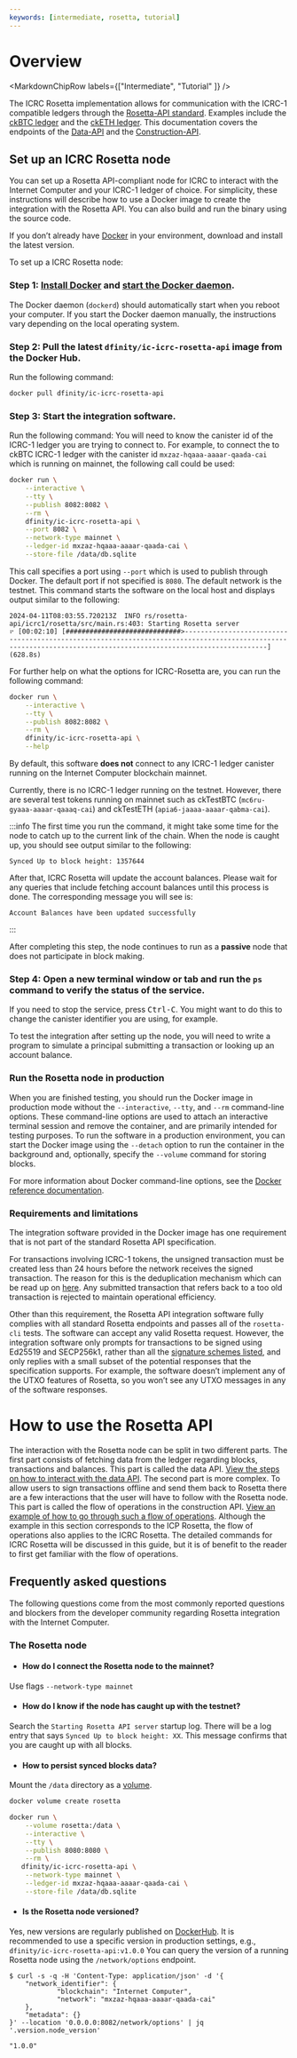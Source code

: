 ```yaml
---
keywords: [intermediate, rosetta, tutorial]
---
```



# Overview
<MarkdownChipRow labels={["Intermediate", "Tutorial" ]} />

The ICRC Rosetta implementation allows for communication with the ICRC-1 compatible ledgers through the [Rosetta-API standard](https://docs.cdp.coinbase.com/rosetta/docs/welcome). Examples include the [ckBTC ledger](https://dashboard.internetcomputer.org/canister/mxzaz-hqaaa-aaaar-qaada-cai) and the [ckETH ledger](https://dashboard.internetcomputer.org/canister/ss2fx-dyaaa-aaaar-qacoq-cai).
This documentation covers the endpoints of the [Data-API](/docs/developer-docs/defi/rosetta/icrc_rosetta/data_api/index.mdx) and the [Construction-API](/docs/developer-docs/defi/rosetta/icrc_rosetta/construction_api/index.mdx). 

## Set up an ICRC Rosetta node

You can set up a Rosetta API-compliant node for ICRC to interact with the Internet Computer and your ICRC-1 ledger of choice.
For simplicity, these instructions will describe how to use a Docker image to create the integration with the Rosetta API.
You can also build and run the binary using the source code.

If you don’t already have [Docker](https://docs.docker.com/get-docker/) in your environment, download and install the latest version.

To set up a ICRC Rosetta node:

### Step 1:  [Install Docker](https://docs.docker.com/get-docker/) and [start the Docker daemon](https://docs.docker.com/config/daemon/).

The Docker daemon (`dockerd`) should automatically start when you reboot your computer. If you start the Docker daemon manually, the instructions vary depending on the local operating system.

### Step 2:  Pull the latest `dfinity/ic-icrc-rosetta-api` image from the Docker Hub.

Run the following command:

``` bash
docker pull dfinity/ic-icrc-rosetta-api
```

### Step 3: Start the integration software.

Run the following command:
You will need to know the canister id of the ICRC-1 ledger you are trying to connect to. For example, to connect the to ckBTC ICRC-1 ledger with the canister id `mxzaz-hqaaa-aaaar-qaada-cai` which is running on mainnet, the following call could be used: 
``` bash
docker run \
    --interactive \
    --tty \
    --publish 8082:8082 \
    --rm \
    dfinity/ic-icrc-rosetta-api \
    --port 8082 \
    --network-type mainnet \
    --ledger-id mxzaz-hqaaa-aaaar-qaada-cai \
    --store-file /data/db.sqlite
```
This call specifies a port using `--port` which is used to publish through Docker. 
The default port if not specified is `8080`. The default network is the testnet. 
This command starts the software on the local host and displays output similar to the following:

    2024-04-11T08:03:55.720213Z  INFO rs/rosetta-api/icrc1/rosetta/src/main.rs:403: Starting Rosetta server
    ⠖ [00:02:10] [#############################>-----------------------------------------------------------------------------------------------------------------------------------------------------------------] (628.8s) 

For further help on what the options for ICRC-Rosetta are, you can run the following command:
``` bash
docker run \
    --interactive \
    --tty \
    --publish 8082:8082 \
    --rm \
    dfinity/ic-icrc-rosetta-api \
    --help
```

By default, this software **does not** connect to any ICRC-1 ledger canister running on the Internet Computer blockchain mainnet.

Currently, there is no ICRC-1 ledger running on the testnet. However, there are several test tokens running on mainnet such as ckTestBTC (`mc6ru-gyaaa-aaaar-qaaaq-cai`) and ckTestETH (`apia6-jaaaa-aaaar-qabma-cai`). 

:::info
The first time you run the command, it might take some time for the node to catch up to the current link of the chain.
When the node is caught up, you should see output similar to the following:

    Synced Up to block height: 1357644

After that, ICRC Rosetta will update the account balances. Please wait for any queries that include fetching account balances until this process is done. 
The corresponding message you will see is:

    Account Balances have been updated successfully

:::



After completing this step, the node continues to run as a **passive** node that does not participate in block making.

### Step 4:  Open a new terminal window or tab and run the `ps` command to verify the status of the service.

If you need to stop the service, press <kbd>Ctrl-C</kbd>. You might want to do this to change the canister identifier you are using, for example.

To test the integration after setting up the node, you will need to write a program to simulate a principal submitting a transaction or looking up an account balance.

### Run the Rosetta node in production

When you are finished testing, you should run the Docker image in production mode without the `--interactive`, `--tty`, and `--rm` command-line options.
These command-line options are used to attach an interactive terminal session and remove the container, and are primarily intended for testing purposes.
To run the software in a production environment, you can start the Docker image using the `--detach` option to run the container in the background and, optionally, specify the `--volume` command for storing blocks.

For more information about Docker command-line options, see the [Docker reference documentation](https://docs.docker.com/engine/reference/commandline/run/).

### Requirements and limitations

The integration software provided in the Docker image has one requirement that is not part of the standard Rosetta API specification.

For transactions involving ICRC-1 tokens, the unsigned transaction must be created less than 24 hours before the network receives the signed transaction.
The reason for this is the deduplication mechanism which can be read up on [here](https://github.com/dfinity/ICRC-1/blob/main/standards/ICRC-1/README.md#transaction_deduplication).
Any submitted transaction that refers back to a too old transaction is rejected to maintain operational efficiency.

Other than this requirement, the Rosetta API integration software fully complies with all standard Rosetta endpoints and passes all of the `rosetta-cli` tests.
The software can accept any valid Rosetta request.
However, the integration software only prompts for transactions to be signed using Ed25519 and SECP256k1, rather than all the [signature schemes listed](https://www.rosetta-api.org/docs/models/SignatureType.html#values), and only replies with a small subset of the potential responses that the specification supports.
For example, the software doesn’t implement any of the UTXO features of Rosetta, so you won’t see any UTXO messages in any of the software responses.


# How to use the Rosetta API
The interaction with the Rosetta node can be split in two different parts. The first part consists of fetching data from the ledger regarding blocks, transactions and balances. This part is called the data API. [View the steps on how to interact with the data API](/docs/developer-docs/defi/rosetta/icrc_rosetta/data_api/index.mdx). 
The second part is more complex. To allow users to sign transactions offline and send them back to Rosetta there are a few interactions that the user will have to follow with the Rosetta node. This part is called the flow of operations in the construction API. [View an example of how to go through such a flow of operations](/docs/developer-docs/defi/rosetta/icp_rosetta/construction_api/index.mdx). Although the example in this section corresponds to the ICP Rosetta, the flow of operations also applies to the ICRC Rosetta. The detailed commands for ICRC Rosetta will be discussed in this guide, but it is of benefit to the reader to first get familiar with the flow of operations. 

## Frequently asked questions
The following questions come from the most commonly reported questions and blockers from the developer community regarding Rosetta integration with the Internet Computer.

### The Rosetta node

- #### How do I connect the Rosetta node to the mainnet?
Use flags `--network-type mainnet`

- #### How do I know if the node has caught up with the testnet?
Search the `Starting Rosetta API server` startup log. There will be a log entry that says `Synced Up to block height: XX`.
This message confirms that you are caught up with all blocks.

- #### How to persist synced blocks data?
Mount the `/data` directory as a [volume](https://docs.docker.com/storage/volumes/).

```bash
docker volume create rosetta
```
```bash
docker run \
    --volume rosetta:/data \
    --interactive \
    --tty \
    --publish 8080:8080 \
    --rm \
   dfinity/ic-icrc-rosetta-api \
    --network-type mainnet \
    --ledger-id mxzaz-hqaaa-aaaar-qaada-cai \
    --store-file /data/db.sqlite
```

- #### Is the Rosetta node versioned?
Yes, new versions are regularly published on [DockerHub](https://hub.docker.com/r/dfinity/ic-icrc-rosetta-api/tags).
It is recommended to use a specific version in production settings, e.g., `dfinity/ic-icrc-rosetta-api:v1.0.0`
You can query the version of a running Rosetta node using the `/network/options` endpoint.

```console
$ curl -s -q -H 'Content-Type: application/json' -d '{
    "network_identifier": {
            "blockchain": "Internet Computer",
            "network": "mxzaz-hqaaa-aaaar-qaada-cai"
    },
    "metadata": {}
}' --location '0.0.0.0:8082/network/options' | jq '.version.node_version'

"1.0.0"
```